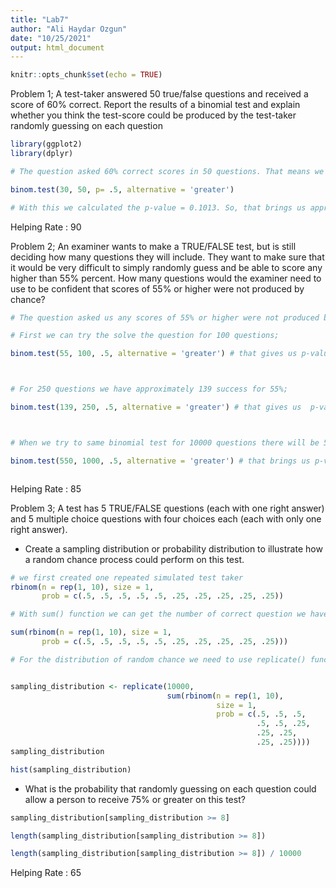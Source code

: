 ```yaml
---
title: "Lab7"
author: "Ali Haydar Ozgun"
date: "10/25/2021"
output: html_document
---
```


```r
knitr::opts_chunk$set(echo = TRUE)
```


Problem 1; A test-taker answered 50 true/false questions and received a score of 60% correct. Report the results of a binomial test and explain whether you think the test-score could be produced by the test-taker randomly guessing on each question


```r


library(ggplot2) 
library(dplyr)  

# The question asked 60% correct scores in 50 questions. That means we have '30'  successes;

binom.test(30, 50, p= .5, alternative = 'greater')

# With this we calculated the p-value = 0.1013. So, that brings us approximately 10% chance to produce randomly guessing on each question. Therefore 10% chance to get 60% and greater for each question. 

```

Helping Rate : 90

 

Problem 2; An examiner wants to make a TRUE/FALSE test, but is still deciding how many questions they will include. They want to make sure that it would be very difficult to simply randomly guess and be able to score any higher than 55% percent. How many questions would the examiner need to use to be confident that scores of 55% or higher were not produced by chance?


```r

# The question asked us any scores of 55% or higher were not produced by chance. When we worked through the Lab7, we saw that for getting the better p-value we need to increase trials. In that case; 

# First we can try the solve the question for 100 questions;

binom.test(55, 100, .5, alternative = 'greater') # that gives us p-value = 0.1841. In that case probability of getting 55% or greater is approximately 18% for 100 question. 



# For 250 questions we have approximately 139 success for 55%;

binom.test(139, 250, .5, alternative = 'greater') # that gives us  p-value = 0.04375. This can let us say that we have better probability for 250 questions.



# When we try to same binomial test for 10000 questions there will be 550 numbers of success and ; 

binom.test(550, 1000, .5, alternative = 'greater') # that brings us p-value = 0.0008653. So, even with increasing to the 1000 question we can confident for the scores.



```

Helping Rate : 85





Problem 3; A test has 5 TRUE/FALSE questions (each with one right answer) and 5 multiple choice questions with four choices each (each with only one right answer).

- Create a sampling distribution or probability distribution to illustrate how a random chance process could perform on this test.


```r

# we first created one repeated simulated test taker 
rbinom(n = rep(1, 10), size = 1,
       prob = c(.5, .5, .5, .5, .5, .25, .25, .25, .25, .25))

# With sum() function we can get the number of correct question we have simulated before for test taker;

sum(rbinom(n = rep(1, 10), size = 1,
       prob = c(.5, .5, .5, .5, .5, .25, .25, .25, .25, .25)))

# For the distribution of random chance we need to use replicate() function to replicate the previous test taker performance;


sampling_distribution <- replicate(10000, 
                                   sum(rbinom(n = rep(1, 10),
                                              size = 1,
                                              prob = c(.5, .5, .5,
                                                       .5, .5, .25,
                                                       .25, .25,
                                                       .25, .25))))
sampling_distribution

hist(sampling_distribution)

```


- What is the probability that randomly guessing on each question could allow a person to receive 75% or greater on this test?

```r

sampling_distribution[sampling_distribution >= 8]

length(sampling_distribution[sampling_distribution >= 8])

length(sampling_distribution[sampling_distribution >= 8]) / 10000

```


Helping Rate : 65



